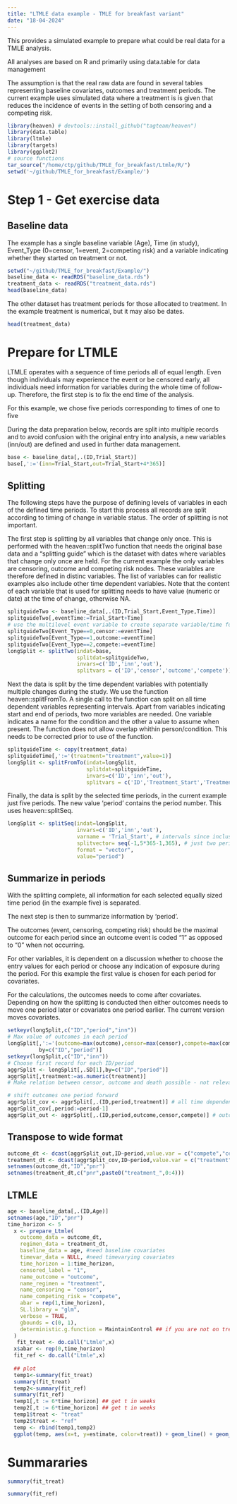 ```yaml
---
title: "LTMLE data example - TMLE for breakfast variant"
date: "18-04-2024"
---
```


This provides a simulated example to prepare what could be real data for a TMLE analysis.

All analyses are based on R and primarily using data.table for data management

The assumption is that the real raw data are found in several tables representing baseline covariates, outcomes and treatment periods. The current example uses simulated data where a treatment is is given that reduces the incidence of events in the setting of both censoring and a competing risk.


```r
library(heaven) # devtools::install_github("tagteam/heaven")
library(data.table)
library(ltmle)
library(targets)
library(ggplot2)
# source functions
tar_source("/home/ctp/github/TMLE_for_breakfast/Ltmle/R/")
setwd('~/github/TMLE_for_breakfast/Example/')
```
# Step 1 - Get exercise data

## Baseline data
The example has a single baseline variable (Age), Time (in study), Event_Type (0=censor, 1=event, 2=competing risk) and a variable indicating whether they started on treatment or not.

```r
setwd("~/github/TMLE_for_breakfast/Example/")
baseline_data <- readRDS("baseline_data.rds")
treatment_data <- readRDS("treatment_data.rds")
head(baseline_data)
```
The other dataset has treatment periods for those allocated to treatment. In the example treatment is numerical, but it may also be dates.
```r
head(treatment_data)
```
# Prepare for LTMLE
LTMLE operates with a sequence of time periods all of equal length. Even though 
individuals may experience the event or be censored early, all individuals need
information for variables during the whole time of follow-up. Therefore, the first
step is to fix the end time of the analysis. 

For this example, we chose five periods corresponding to times of one to five

During the data preparation below, records are split into multiple records and 
to avoid confusion with the original entry into analysis, a new variables (inn/out)
are defined and used in further data management.

```r
base <- baseline_data[,.(ID,Trial_Start)]
base[,':='(inn=Trial_Start,out=Trial_Start+4*365)]
```
## Splitting
The following steps have the purpose of defining levels of variables in each of 
the defined time periods. To start this process all records are split according 
to timing of change in variable status. The order of splitting is not important.

The first step is splitting by all variables that change only once. 
This is performed with the heaven::splitTwo function that needs the original 
base data and a "splitting guide" which is the dataset with dates where variables
that change only once are held.  For the current example the only variables are censoring, outcome and competing risk nodes.  These variables are therefore defined in distinc variables. The list of variables can for realistic examples also include other time dependent variables.  Note that the content of each variable that is used for splitting needs to have value (numeric or date) at the time of change, otherwise NA.

```r
splitguideTwo <- baseline_data[,.(ID,Trial_Start,Event_Type,Time)]
splitguideTwo[,eventTime:=Trial_Start+Time]
# use the multilevel event variable to create separate variable/time for censoring, outcome and competing risk
splitguideTwo[Event_Type==0,censor:=eventTime]
splitguideTwo[Event_Type==1,outcome:=eventTime]
splitguideTwo[Event_Type==2,compete:=eventTime]
longSplit <- splitTwo(indat=base,
                      splitdat=splitguideTwo,
                      invars=c('ID','inn','out'),
                      splitvars = c('ID','censor','outcome','compete'))
```

Next the data is split by the time dependent variables with potentially multiple
changes during the study. We use the function heaven::splitFromTo. A single call to the function can split on all time dependent variables representing intervals. Apart from variables indicating start and end of periods, two more variables are needed. One variable indicates a name for the condition and the other a value to assume when present. The function does not allow overlap whithin person/condition. This needs to be corrected prior to use of the function.

```r
splitguideTime <- copy(treatment_data)
splitguideTime[,':='(treatment="treatment",value=1)]
longSplit <- splitFromTo(indat=longSplit,
                         splitdat=splitguideTime,
                         invars=c('ID','inn','out'),
                         splitvars = c('ID','Treatment_Start','Treatment_End','value','treatment'))

```

Finally, the data is split by the selected time periods, in the current example
just five periods. The new value 'period' contains the period number. This uses
heaven::splitSeq.

```r
longSplit <- splitSeq(indat=longSplit,
                      invars=c('ID','inn','out'),
                      varname = 'Trial_Start', # intervals since inclusion in study
                      splitvector= seq(-1,5*365-1,365), # just two periods for the example
                      format = "vector",
                      value="period")
```
## Summarize in periods
With the splitting complete, all information for each selected equally sized time period 
(in the example five) is separated.

The next step is then to summarize information by 'period'. 

The outcomes (event, censoring, competing risk) should be the maximal outcome for each period since an outcome event is coded "1" as opposed to "0" when not occurring.  

For other variables, it is dependent on a discussion whether to choose the entry values
for each period or choose any indication of exposure during the period. For this
example the first value is chosen for each period for covariates. 

For the calculations, the outcomes needs to come after covariates. Depending on how the splitting is conducted then either outcomes needs to move one period later or covariates one period earlier.  The current version moves covariates.

```r
setkeyv(longSplit,c("ID","period","inn"))
# Max value of outcomes in each period
longSplit[,':='(outcome=max(outcome),censor=max(censor),compete=max(compete)),
          by=c("ID","period")] 
setkeyv(longSplit,c("ID","inn"))
# Choose first record for each ID/period
aggrSplit <- longSplit[,.SD[1],by=c("ID","period")]
aggrSplit[,treatment:=as.numeric(treatment)]
# Make relation between censor, outcome and death possible - not relevant for REAL data

# shift outcomes one period forward
aggrSplit_cov <- aggrSplit[,.(ID,period,treatment)] # all time dependent variables, here just "treatment"
aggrSplit_cov[,period:=period-1]
aggrSplit_out <- aggrSplit[,.(ID,period,outcome,censor,compete)] # outcomes
```

## Transpose to wide format
```r
outcome_dt <- dcast(aggrSplit_out,ID~period,value.var = c("compete","censor","outcome"))
treatment_dt <- dcast(aggrSplit_cov,ID~period,value.var = c("treatment"))
setnames(outcome_dt,"ID","pnr")
setnames(treatment_dt,c("pnr",paste0("treatment_",0:4)))
```

## LTMLE
```r
age <- baseline_data[,.(ID,Age)]
setnames(age,"ID","pnr")
time_horizon <- 5
  x <- prepare_Ltmle(
    outcome_data = outcome_dt,
    regimen_data = treatment_dt,
    baseline_data = age, #need baseline covariates
    timevar_data = NULL, #need timevarying covariates
    time_horizon = 1:time_horizon,
    censored_label = "1",
    name_outcome = "outcome",
    name_regimen = "treatment",
    name_censoring = "censor",
    name_competing_risk = "compete",
    abar = rep(1,time_horizon),
    SL.library = "glm",
    verbose = TRUE,
    gbounds = c(0, 1),
    deterministic.g.function = MaintainControl ## if you are not on treatment, then you      #will not be on the treatment at a later data
  )
   fit_treat <- do.call("Ltmle",x)
  x$abar <- rep(0,time_horizon)
  fit_ref <- do.call("Ltmle",x)
  
  ## plot
  temp1<-summary(fit_treat)
  summary(fit_treat)
  temp2<-summary(fit_ref)
  summary(fit_ref)
  temp1[,t := 6*time_horizon] ## get t in weeks
  temp2[,t := 6*time_horizon] ## get t in weeks
  temp1$treat <- "treat"
  temp2$treat <- "ref"
  temp <- rbind(temp1,temp2)
  ggplot(temp, aes(x=t, y=estimate, color=treat)) + geom_line() + geom_point() + xlab("time (months)")+ylab("Probability of an event of type 'Outcome' within t weeks")
```
# Summararies
```r
summary(fit_treat)
```
```r
summary(fit_ref)
```